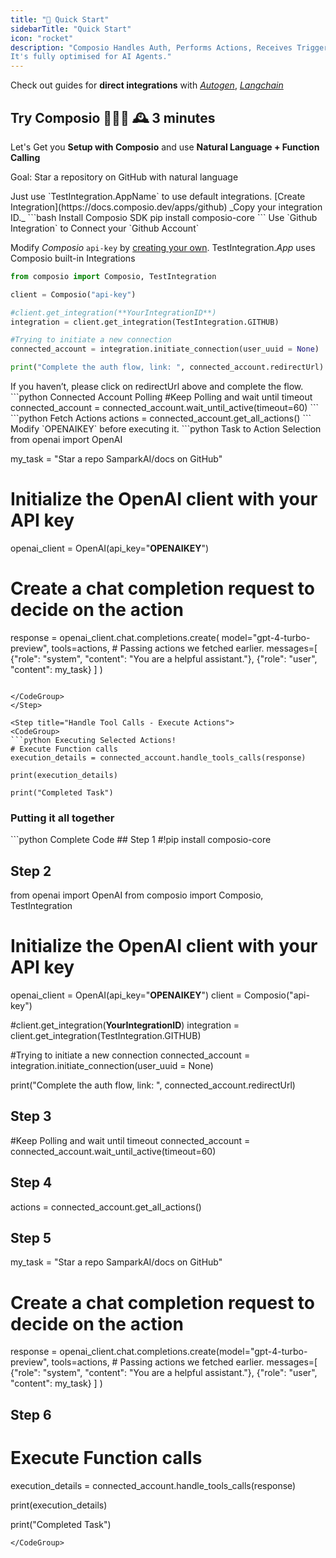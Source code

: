 ```yaml
---
title: "🚀 Quick Start"
sidebarTitle: "Quick Start"
icon: "rocket"
description: "Composio Handles Auth, Performs Actions, Receives Triggers for your users. 
It's fully optimised for AI Agents."
---
```


<Note> Check out guides for **direct integrations** with [*Autogen*](https://docs.composio.dev/framework/autogen), [*Langchain*](https://docs.composio.dev/framework/langchain) </Note>  

## Try Composio 🧑🏻‍💻 🕰️ 3 minutes
Let's Get you **Setup with Composio** and use **Natural Language + Function Calling**


<Tip>Goal: Star a repository on GitHub with natural language</Tip>

<Steps> 
<Step title="Setting Up GitHub Integration">
<AccordionGroup title="Select the option that suits you best.">
<Accordion title="Option 1: Use Test Integration (Default) - Easy Start">
Just use `TestIntegration.AppName` to use default integrations.
</Accordion>
<Accordion title="Option 2: Create your Integration - By Registering Github Developer App">
[Create Integration](https://docs.composio.dev/apps/github) _Copy your integration ID._
</Accordion>
</AccordionGroup>

</Step>

<Step title="Authenticating Github">
<CodeGroup>
```bash Install Composio SDK 
pip install composio-core
```
</CodeGroup>
Use `Github Integration` to Connect your `Github Account`

Modify *Composio* `api-key` by [creating your own](https://app.composio.dev/api_keys). 
<Tip> TestIntegration.*App* uses Composio built-in Integrations </Tip>
<CodeGroup>
```python Auth via OAuth 
from composio import Composio, TestIntegration

client = Composio("api-key") 

#client.get_integration(**YourIntegrationID**)
integration = client.get_integration(TestIntegration.GITHUB)

#Trying to initiate a new connection
connected_account = integration.initiate_connection(user_uuid = None)

print("Complete the auth flow, link: ", connected_account.redirectUrl)

```

</CodeGroup>
</Step>
<Step title="Wait for Connected Account Status to be 'Active'">
  If you haven’t, please click on redirectUrl above and complete the flow.
  <CodeGroup>
    ```python Connected Account Polling
    #Keep Polling and wait until timeout
    connected_account = connected_account.wait_until_active(timeout=60)
    ```
  </CodeGroup>
</Step>

<Step title="Supported Actions">
  <CodeGroup>
    ```python Fetch Actions
    actions = connected_account.get_all_actions()
    ```
  </CodeGroup>

</Step>

<Step title="Using Function Call">
Modify `OPENAIKEY` before executing it.
<CodeGroup>
```python Task to Action Selection
from openai import OpenAI

my_task = "Star a repo SamparkAI/docs on GitHub"

# Initialize the OpenAI client with your API key
openai_client = OpenAI(api_key="******OPENAIKEY******")

# Create a chat completion request to decide on the action
response = openai_client.chat.completions.create(
model="gpt-4-turbo-preview",
tools=actions, # Passing actions we fetched earlier.
messages=[
    {"role": "system", "content": "You are a helpful assistant."},
    {"role": "user", "content": my_task}
  ]
)
```

</CodeGroup>
</Step>

<Step title="Handle Tool Calls - Execute Actions">
<CodeGroup>
```python Executing Selected Actions!
# Execute Function calls
execution_details = connected_account.handle_tools_calls(response)

print(execution_details)

print("Completed Task")

```

</CodeGroup>
</Step>
</Steps>

### Putting it all together

<CodeGroup>
```python Complete Code 
## Step 1
#!pip install composio-core

## Step 2
from openai import OpenAI
from composio import Composio, TestIntegration

# Initialize the OpenAI client with your API key
openai_client = OpenAI(api_key="******OPENAIKEY******")
client = Composio("api-key") 

#client.get_integration(**YourIntegrationID**)
integration = client.get_integration(TestIntegration.GITHUB)

#Trying to initiate a new connection
connected_account = integration.initiate_connection(user_uuid = None)

print("Complete the auth flow, link: ", connected_account.redirectUrl)

## Step 3
#Keep Polling and wait until timeout
connected_account = connected_account.wait_until_active(timeout=60)

## Step 4 
actions = connected_account.get_all_actions()

## Step 5
my_task = "Star a repo SamparkAI/docs on GitHub"



# Create a chat completion request to decide on the action
response = openai_client.chat.completions.create(model="gpt-4-turbo-preview",
tools=actions, # Passing actions we fetched earlier.
messages=[
    {"role": "system", "content": "You are a helpful assistant."},
    {"role": "user", "content": my_task}
  ]
)

## Step 6
# Execute Function calls
execution_details = connected_account.handle_tools_calls(response)

print(execution_details)

print("Completed Task")
```
</CodeGroup>